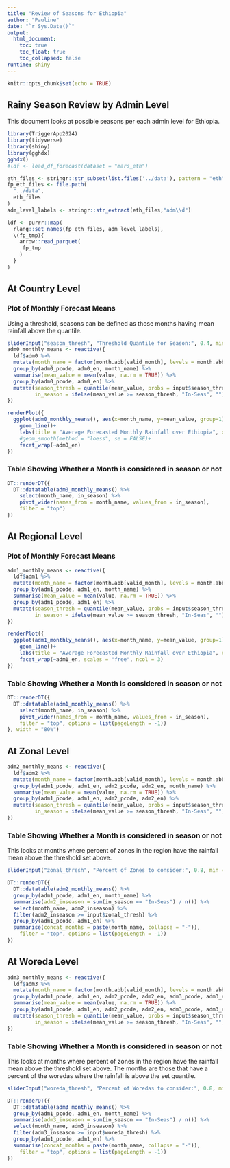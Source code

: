 ```yaml
---
title: "Review of Seasons for Ethiopia"
author: "Pauline"
date: "`r Sys.Date()`"
output: 
  html_document:
    toc: true
    toc_float: true
    toc_collapsed: false
runtime: shiny
---
```


```r
knitr::opts_chunk$set(echo = TRUE)
```

## Rainy Season Review by Admin Level

This document looks at possible seasons per each admin level for Ethiopia.

```r
library(TriggerApp2024)
library(tidyverse)
library(shiny)
library(gghdx)
gghdx()
#ldf <- load_df_forecast(dataset = "mars_eth")
```

```r
eth_files <- stringr::str_subset(list.files('../data'), pattern = "eth")
fp_eth_files <- file.path(
  "../data",
  eth_files
)
adm_level_labels <- stringr::str_extract(eth_files,"adm\\d")

ldf <- purrr::map(
  rlang::set_names(fp_eth_files, adm_level_labels),
  \(fp_tmp){
    arrow::read_parquet(
     fp_tmp
    )
  }
)

```

## At Country Level

### Plot of Monthly Forecast Means

Using a threshold, seasons can be defined as those months having mean rainfall above the quantile.

```r
sliderInput("season_thresh", "Threshold Quantile for Season:", 0.4, min = 0, max = 1)
adm0_monthly_means <- reactive({
  ldf$adm0 %>%
  mutate(month_name = factor(month.abb[valid_month], levels = month.abb)) %>%
  group_by(adm0_pcode, adm0_en, month_name) %>%
  summarise(mean_value = mean(value, na.rm = TRUE)) %>%
  group_by(adm0_pcode, adm0_en) %>%
  mutate(season_thresh = quantile(mean_value, probs = input$season_thresh), 
         in_season = ifelse(mean_value >= season_thresh, "In-Seas", ""))
})

renderPlot({
  ggplot(adm0_monthly_means(), aes(x=month_name, y=mean_value, group=1)) + 
    geom_line()+
    labs(title = "Average Forecasted Monthly Rainfall over Ethiopia", x = "Months", y = "Rainfall(mm)")+
    #geom_smooth(method = "loess", se = FALSE)+
    facet_wrap(~adm0_en)
})
```

### Table Showing Whether a Month is considered in season or not

```r
DT::renderDT({
  DT::datatable(adm0_monthly_means() %>%
    select(month_name, in_season) %>% 
    pivot_wider(names_from = month_name, values_from = in_season), 
    filter = "top")
})
```

## At Regional Level

### Plot of Monthly Forecast Means

```r
adm1_monthly_means <- reactive({
  ldf$adm1 %>%
  mutate(month_name = factor(month.abb[valid_month], levels = month.abb)) %>%
  group_by(adm1_pcode, adm1_en, month_name) %>%
  summarise(mean_value = mean(value, na.rm = TRUE)) %>%
  group_by(adm1_pcode, adm1_en) %>%
  mutate(season_thresh = quantile(mean_value, probs = input$season_thresh), 
         in_season = ifelse(mean_value >= season_thresh, "In-Seas", ""))
})

renderPlot({
  ggplot(adm1_monthly_means(), aes(x=month_name, y=mean_value, group=1)) + 
    geom_line()+
    labs(title = "Average Forecasted Monthly Rainfall over Ethiopia", x = "Months", y = "Rainfall(mm)")+
    facet_wrap(~adm1_en, scales = "free", ncol = 3)
})
```

### Table Showing Whether a Month is considered in season or not

```r
DT::renderDT({
  DT::datatable(adm1_monthly_means() %>%
    select(month_name, in_season) %>% 
    pivot_wider(names_from = month_name, values_from = in_season),
    filter = "top", options = list(pageLength = -1))
}, width = "80%")
```

## At Zonal Level

```r
adm2_monthly_means <- reactive({
  ldf$adm2 %>%
  mutate(month_name = factor(month.abb[valid_month], levels = month.abb)) %>%
  group_by(adm1_pcode, adm1_en, adm2_pcode, adm2_en, month_name) %>%
  summarise(mean_value = mean(value, na.rm = TRUE)) %>%
  group_by(adm1_pcode, adm1_en, adm2_pcode, adm2_en) %>%
  mutate(season_thresh = quantile(mean_value, probs = input$season_thresh), 
         in_season = ifelse(mean_value >= season_thresh, "In-Seas", ""))
})
```

### Table Showing Whether a Month is considered in season or not

This looks at months where percent of zones in the region have the rainfall mean above the threshold set above.

```r
sliderInput("zonal_thresh", "Percent of Zones to consider:", 0.8, min = 0, max = 1)

DT::renderDT({
  DT::datatable(adm2_monthly_means() %>%
  group_by(adm1_pcode, adm1_en, month_name) %>%
  summarise(adm2_inseason = sum(in_season == "In-Seas") / n()) %>%
  select(month_name, adm2_inseason) %>% 
  filter(adm2_inseason >= input$zonal_thresh) %>%
  group_by(adm1_pcode, adm1_en) %>%
  summarise(concat_months = paste(month_name, collapse = "-")),
    filter = "top", options = list(pageLength = -1))
})
```

## At Woreda Level

```r
adm3_monthly_means <- reactive({
  ldf$adm3 %>%
  mutate(month_name = factor(month.abb[valid_month], levels = month.abb)) %>%
  group_by(adm1_pcode, adm1_en, adm2_pcode, adm2_en, adm3_pcode, adm3_en, month_name) %>%
  summarise(mean_value = mean(value, na.rm = TRUE)) %>%
  group_by(adm1_pcode, adm1_en, adm2_pcode, adm2_en, adm3_pcode, adm3_en) %>%
  mutate(season_thresh = quantile(mean_value, probs = input$season_thresh), 
         in_season = ifelse(mean_value >= season_thresh, "In-Seas", ""))
})
```

### Table Showing Whether a Month is considered in season or not

This looks at months where percent of zones in the region have the rainfall mean above the threshold set above. The months are those that have a percent of the woredas where the rainfall is above the set quantile.

```r
sliderInput("woreda_thresh", "Percent of Woredas to consider:", 0.8, min = 0, max = 1)

DT::renderDT({
  DT::datatable(adm3_monthly_means() %>%
  group_by(adm1_pcode, adm1_en, month_name) %>%
  summarise(adm3_inseason = sum(in_season == "In-Seas") / n()) %>%
  select(month_name, adm3_inseason) %>% 
  filter(adm3_inseason >= input$woreda_thresh) %>%
  group_by(adm1_pcode, adm1_en) %>%
  summarise(concat_months = paste(month_name, collapse = "-")),
    filter = "top", options = list(pageLength = -1))
})
```
